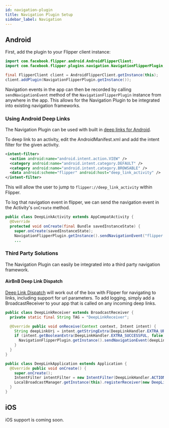 ```yaml
---
id: navigation-plugin
title: Navigation Plugin Setup
sidebar_label: Navigation
---
```


## Android

First, add the plugin to your Flipper client instance:
```java
import com.facebook.flipper.android.AndroidFlipperClient;
import com.facebook.flipper.plugins.navigation.NavigationFlipperPlugin;

final FlipperClient client = AndroidFlipperClient.getInstance(this);
client.addPlugin(NavigationFlipperPlugin.getInstance());
```

Navigation events in the app can then be recorded by calling `sendNavigationEvent` method of the `NavigationFlipperPlugin` instance from anywhere in the app. This allows for the Navigation Plugin to be integrated into existing navigation frameworks.

### Using Android Deep Links

The Navigation Plugin can be used with built in [deep links for Android](https://developer.android.com/training/app-links/deep-linking).

To deep link to an activity, edit the AndroidManifest.xml and add the intent filter for the given activity.

```xml
<intent-filter>
  <action android:name="android.intent.action.VIEW" />
  <category android:name="android.intent.category.DEFAULT" />
  <category android:name="android.intent.category.BROWSABLE" />
  <data android:scheme="flipper" android:host="deep_link_activity" />
</intent-filter>
```

This will allow the user to jump to `flipper://deep_link_activity` within Flipper.

To log that navigation event in  flipper, we can send the navigation event in the Activity's `onCreate` method.

```java
public class DeepLinkActivity extends AppCompatActivity {
  @Override
  protected void onCreate(final Bundle savedInstanceState) {
    super.onCreate(savedInstanceState);
    NavigationFlipperPlugin.getInstance().sendNavigationEvent("flipper://deep_link_activity/");
    ...
```

### Third Party Solutions
The Navigation Plugin can easily be integrated into a third party navigation framework.

#### AirBnB Deep Link Dispatch
[Deep Link Dispatch](https://github.com/airbnb/DeepLinkDispatch) will work out of the box with Flipper for navigating to links, including support for url parameters. To add logging, simply add a BroadcastReceiver to your app that is called on any incoming deep links.

```java
public class DeepLinkReceiver extends BroadcastReceiver {
  private static final String TAG = "DeepLinkReceiver";

  @Override public void onReceive(Context context, Intent intent) {
    String deepLinkUri = intent.getStringExtra(DeepLinkHandler.EXTRA_URI);
    if (intent.getBooleanExtra(DeepLinkHandler.EXTRA_SUCCESSFUL, false)) {
      NavigationFlipperPlugin.getInstance().sendNavigationEvent(deepLinkUri);
    }
  }
}

public class DeepLinkApplication extends Application {
  @Override public void onCreate() {
    super.onCreate();
    IntentFilter intentFilter = new IntentFilter(DeepLinkHandler.ACTION);
    LocalBroadcastManager.getInstance(this).registerReceiver(new DeepLinkReceiver(), intentFilter);
  }
}
```

## iOS
iOS support is coming soon.
